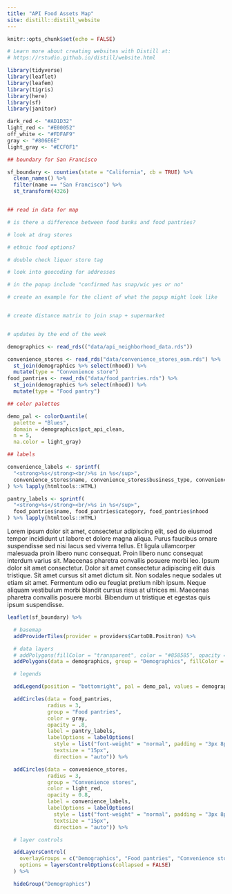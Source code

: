```yaml
---
title: "API Food Assets Map"
site: distill::distill_website
---
```


```r
knitr::opts_chunk$set(echo = FALSE)

# Learn more about creating websites with Distill at:
# https://rstudio.github.io/distill/website.html

```

```r
library(tidyverse)
library(leaflet)
library(leafem)
library(tigris)
library(here)
library(sf)
library(janitor)
```

```r
dark_red <- "#AD1D32"
light_red <- "#E00052"
off_white <- "#FDFAF9"
gray <- "#806E6E"
light_gray <- "#ECF0F1"
```

```r
## boundary for San Francisco

sf_boundary <- counties(state = "California", cb = TRUE) %>%
  clean_names() %>%
  filter(name == "San Francisco") %>%
  st_transform(4326)


## read in data for map

# is there a difference between food banks and food pantries?

# look at drug stores

# ethnic food options?

# double check liquor store tag

# look into geocoding for addresses

# in the popup include "confirmed has snap/wic yes or no"

# create an example for the client of what the popup might look like


# create distance matrix to join snap + supermarket


# updates by the end of the week

demographics <- read_rds(("data/api_neighborhood_data.rds"))

convenience_stores <- read_rds("data/convenience_stores_osm.rds") %>%
  st_join(demographics %>% select(nhood)) %>%
  mutate(type = "Convenience store")
food_pantries <- read_rds("data/food_pantries.rds") %>%
  st_join(demographics %>% select(nhood)) %>%
  mutate(type = "Food pantry")

```

```r

## color palettes

demo_pal <- colorQuantile(
  palette = "Blues",
  domain = demographics$pct_api_clean,
  n = 5,
  na.color = light_gray)

## labels

convenience_labels <- sprintf(
  "<strong>%s</strong><br/>%s in %s</sup>",
  convenience_stores$name, convenience_stores$business_type, convenience_stores$nhood
) %>% lapply(htmltools::HTML)

pantry_labels <- sprintf(
  "<strong>%s</strong><br/>%s in %s</sup>",
  food_pantries$name, food_pantries$category, food_pantries$nhood
) %>% lapply(htmltools::HTML)

```

Lorem ipsum dolor sit amet, consectetur adipiscing elit, sed do eiusmod tempor incididunt ut labore et dolore magna aliqua. Purus faucibus ornare suspendisse sed nisi lacus sed viverra tellus. Et ligula ullamcorper malesuada proin libero nunc consequat. Proin libero nunc consequat interdum varius sit. Maecenas pharetra convallis posuere morbi leo. Ipsum dolor sit amet consectetur. Dolor sit amet consectetur adipiscing elit duis tristique. Sit amet cursus sit amet dictum sit. Non sodales neque sodales ut etiam sit amet. Fermentum odio eu feugiat pretium nibh ipsum. Neque aliquam vestibulum morbi blandit cursus risus at ultrices mi. Maecenas pharetra convallis posuere morbi. Bibendum ut tristique et egestas quis ipsum suspendisse.

```r
leaflet(sf_boundary) %>%

  # basemap
  addProviderTiles(provider = providers$CartoDB.Positron) %>%

  # data layers
  # addPolygons(fillColor = "transparent", color = "#858585", opacity = 1, weight = 2) %>%
  addPolygons(data = demographics, group = "Demographics", fillColor = ~demo_pal(pct_api_clean), color = gray, weight = 1, fillOpacity = .8) %>%

  # legends

  addLegend(position = "bottomright", pal = demo_pal, values = demographics$pct_api_clean, opacity = .8, title = "% Asian or Pacific Islander<br>ACS 2019 (5-year)", group = "Demographics") %>%

  addCircles(data = food_pantries,
             radius = 3,
             group = "Food pantries",
             color = gray,
             opacity = .8,
             label = pantry_labels,
             labelOptions = labelOptions(
               style = list("font-weight" = "normal", padding = "3px 8px", "color" = gray),
               textsize = "15px",
               direction = "auto")) %>%

  addCircles(data = convenience_stores,
             radius = 3,
             group = "Convenience stores",
             color = light_red,
             opacity = 0.8,
             label = convenience_labels,
             labelOptions = labelOptions(
               style = list("font-weight" = "normal", padding = "3px 8px", "color" = dark_red),
               textsize = "15px",
               direction = "auto")) %>%

  # layer controls

  addLayersControl(
    overlayGroups = c("Demographics", "Food pantries", "Convenience stores"),
    options = layersControlOptions(collapsed = FALSE)
  ) %>%

  hideGroup("Demographics")

```

